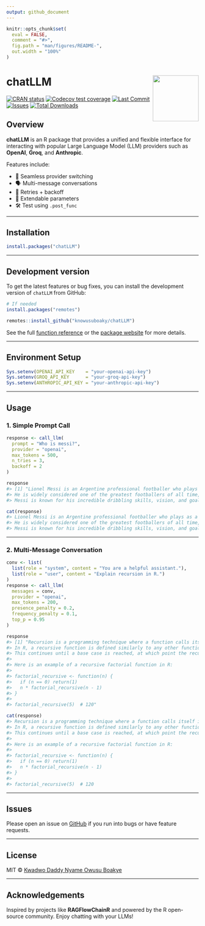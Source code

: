 ---
output: github_document
---

<!-- README.md is generated from README.Rmd. Please edit that file -->

```{r setup, include = FALSE}
knitr::opts_chunk$set(
  eval = FALSE,
  comment = "#>",
  fig.path = "man/figures/README-",
  out.width = "100%"
)
```

# chatLLM <a href="https://knowusuboaky.github.io/chatLLM"><img src="man/figures/chatlogo.png" align="right" height="120" /></a>

<!-- badges: start -->
[![CRAN status](https://www.r-pkg.org/badges/version/chatLLM)](https://cran.r-project.org/package=chatLLM)
[![Codecov test coverage](https://codecov.io/gh/knowusuboaky/chatLLM/branch/main/graph/badge.svg)](https://app.codecov.io/gh/knowusuboaky/chatLLM?branch=main)
[![Last Commit](https://img.shields.io/github/last-commit/knowusuboaky/chatLLM.svg)](https://github.com/knowusuboaky/chatLLM/commits/main)
[![Issues](https://img.shields.io/github/issues/knowusuboaky/chatLLM.svg)](https://github.com/knowusuboaky/chatLLM/issues)
[![Total Downloads](https://cranlogs.r-pkg.org/badges/grand-total/chatLLM?color=orange)](https://cranlogs.r-pkg.org/badges/grand-total/chatLLM)
<!-- badges: end -->

## Overview

**chatLLM** is an R package that provides a unified and flexible interface for interacting with popular Large Language Model (LLM) providers such as **OpenAI**, **Groq**, and **Anthropic**.

Features include:

- 🔁 Seamless provider switching
- 🗣 Multi-message conversations
- 🔄 Retries + backoff
- 🔌 Extendable parameters
- 🛠 Test using `.post_func`

---

## Installation

```r
install.packages("chatLLM")
```

---

## Development version

To get the latest features or bug fixes, you can install the development version of `chatLLM` from GitHub:

```r
# If needed
install.packages("remotes")

remotes::install_github("knowusuboaky/chatLLM")
```

See the full [function reference](https://knowusuboaky.github.io/chatLLM/reference) or the [package website](https://knowusuboaky.github.io/chatLLM/) for more details.

---

## Environment Setup

```r
Sys.setenv(OPENAI_API_KEY    = "your-openai-api-key")
Sys.setenv(GROQ_API_KEY      = "your-groq-api-key")
Sys.setenv(ANTHROPIC_API_KEY = "your-anthropic-api-key")
```

---

## Usage

### 1. Simple Prompt Call

```r
response <- call_llm(
  prompt = "Who is messi?",
  provider = "openai",
  max_tokens = 500,
  n_tries = 3,
  backoff = 2
)
```

```r
response
#> [1] "Lionel Messi is an Argentine professional footballer who plays as a forward for Paris Saint-Germain and the Argentina national team.
#> He is widely considered one of the greatest footballers of all time, having won numerous awards and accolades throughout his career.
#> Messi is known for his incredible dribbling skills, vision, and goal-scoring ability."

cat(response)
#> Lionel Messi is an Argentine professional footballer who plays as a forward for Paris Saint-Germain and the Argentina national team.
#> He is widely considered one of the greatest footballers of all time, having won numerous awards and accolades throughout his career.
#> Messi is known for his incredible dribbling skills, vision, and goal-scoring ability.
```

---

### 2. Multi-Message Conversation

```r
conv <- list(
  list(role = "system", content = "You are a helpful assistant."),
  list(role = "user", content = "Explain recursion in R.")
)
response <- call_llm(
  messages = conv,
  provider = "openai",
  max_tokens = 200,
  presence_penalty = 0.2,
  frequency_penalty = 0.1,
  top_p = 0.95
)
```

```r
response
#> [1] "Recursion is a programming technique where a function calls itself in order to solve a problem.
#> In R, a recursive function is defined similarly to any other function, but within the function body, there is a call to the same function.
#> This continues until a base case is reached, at which point the recursion unwinds and results are returned.
#>
#> Here is an example of a recursive factorial function in R:
#>
#> factorial_recursive <- function(n) {
#>   if (n == 0) return(1)
#>   n * factorial_recursive(n - 1)
#> }
#>
#> factorial_recursive(5)  # 120"

cat(response)
#> Recursion is a programming technique where a function calls itself in order to solve a problem.
#> In R, a recursive function is defined similarly to any other function, but within the function body, there is a call to the same function.
#> This continues until a base case is reached, at which point the recursion unwinds and results are returned.
#>
#> Here is an example of a recursive factorial function in R:
#>
#> factorial_recursive <- function(n) {
#>   if (n == 0) return(1)
#>   n * factorial_recursive(n - 1)
#> }
#>
#> factorial_recursive(5)  # 120
```

---

## Issues

Please open an issue on [GitHub](https://github.com/knowusuboaky/chatLLM/issues) if you run into bugs or have feature requests.

---

## License

MIT © [Kwadwo Daddy Nyame Owusu Boakye](mailto:kwadwo.owusuboakye@outlook.com)

---

## Acknowledgements

Inspired by projects like **RAGFlowChainR** and powered by the R open-source community. Enjoy chatting with your LLMs!

